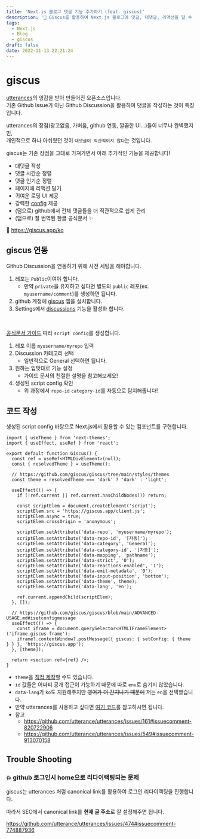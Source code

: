 ```yaml
---
title: 'Next.js 블로그 댓글 기능 추가하기 (feat. giscus)'
description: '💎 Giscus를 활용하여 Next.js 블로그에 댓글, 대댓글, 리액션을 달 수 있도록 해주자!'
tags:
  - Next.js
  - Blog
  - giscus
draft: false
date: 2022-11-13 22:21:24
---
```


# giscus

[utterances](https://utteranc.es/)의 영감을 받아 만들어진 오픈소스입니다.   
기존 Github Issue가 아닌 Github Discussion을 활용하여 댓글을 작성하는 것이 특징입니다.

utterances의 장점(광고없음, 가벼움, github 연동, 깔끔한 UI...)들이 너무나 완벽했지만,  
개인적으로 하나 아쉬웠던 것이 `대댓글이 직관적이지 않다`는 것입니다.

giscus는 기존 장점을 그대로 가져가면서 아래 추가적인 기능을 제공합니다!
- 대댓글 작성
- 댓글 시간순 정렬
- 댓글 인기순 정렬
- 페이지에 리액션 달기
- 귀여운 로딩 UI 제공
- 강력한 [config](https://github.com/giscus/giscus/blob/main/ADVANCED-USAGE.md#advanced-usage) 제공
- (덤으로) github에서 전체 댓글들을 더 직관적으로 쉽게 관리
- (덤으로) 잘 번역된 한글 공식문서 ✨

💎 https://giscus.app/ko 

## giscus 연동

Github Discussion을 연동하기 위해 사전 세팅을 해야합니다.

1. 레포는 `Public`이여야 합니다.
    - 만약 `private`을 유지하고 싶다면 별도의 `public` 레포(ex. `myusername/comment`)를 생성하면 됩니다.
2. github 계정에 [giscus](https://github.com/apps/giscus) 앱을 설치합니다.
3. Settings에서 [discussions]((https://docs.github.com/en/repositories/managing-your-repositorys-settings-and-features/enabling-features-for-your-repository/enabling-or-disabling-github-discussions-for-a-repository). ) 기능을 활성화 합니다.

<br/>

[공식문서 가이드](https://giscus.app/ko) 따라 `script config`를 생성합니다.

1. 레포 이름 `myusername/myrepo` 입력
2. Discussion 카테고리 선택
    - 일반적으로 General 선택하면 됩니다.
3. 원하는 입맛대로 기능 설정
    - 가이드 문서의 친절한 설명을 참고해보세요!
4. 생성된 script config 확인
    - 위 과정에서 `repo-id` `category-id`를 자동으로 탐지해줍니다!

## 코드 작성

생성된 script config 바탕으로 Next.js에서 활용할 수 있는 컴포넌트를 구현합니다.

```tsx
import { useTheme } from 'next-themes';
import { useEffect, useRef } from 'react';

export default function Giscus() {
  const ref = useRef<HTMLDivElement>(null);
  const { resolvedTheme } = useTheme();

  // https://github.com/giscus/giscus/tree/main/styles/themes
  const theme = resolvedTheme === 'dark' ? 'dark' : 'light';

  useEffect(() => {
    if (!ref.current || ref.current.hasChildNodes()) return;

    const scriptElem = document.createElement('script');
    scriptElem.src = 'https://giscus.app/client.js';
    scriptElem.async = true;
    scriptElem.crossOrigin = 'anonymous';

    scriptElem.setAttribute('data-repo', 'myusername/myrepo');
    scriptElem.setAttribute('data-repo-id', '[자동]');
    scriptElem.setAttribute('data-category', 'General');
    scriptElem.setAttribute('data-category-id', '[자동]');
    scriptElem.setAttribute('data-mapping', 'pathname');
    scriptElem.setAttribute('data-strict', '0');
    scriptElem.setAttribute('data-reactions-enabled', '1');
    scriptElem.setAttribute('data-emit-metadata', '0');
    scriptElem.setAttribute('data-input-position', 'bottom');
    scriptElem.setAttribute('data-theme', theme);
    scriptElem.setAttribute('data-lang', 'en');

    ref.current.appendChild(scriptElem);
  }, []);

  // https://github.com/giscus/giscus/blob/main/ADVANCED-USAGE.md#isetconfigmessage
  useEffect(() => {
    const iframe = document.querySelector<HTMLIFrameElement>('iframe.giscus-frame');
    iframe?.contentWindow?.postMessage({ giscus: { setConfig: { theme } } }, 'https://giscus.app');
  }, [theme]);

  return <section ref={ref} />;
}
```

- `theme`을 [직접 제작](https://github.com/giscus/giscus/blob/main/CONTRIBUTING.md#creating-new-themes)할 수도 있습니다.
- `id` 값들은 어짜피 공개 접근이 가능하기 때문에 따로 `env`로 숨기지 않았습니다.
- `data-lang`가 `ko`도 지원해주지만 ~~영어가 더 간지나기 때문에~~ 저는 `en`을 선택했습니다.
- 만약 utterances를 사용하고 싶다면 [여기 코드](https://github.com/bepyan/bepyan.github.io/blob/main/src/components/Utterances.tsx)를 참고하시면 됩니다.
- 참고
    - https://github.com/utterance/utterances/issues/161#issuecomment-820722906
    - https://github.com/utterance/utterances/issues/549#issuecomment-913070158


## Trouble Shooting

### 💥 github 로그인시 home으로 리다이랙팅되는 문제

giscus는 utterances 처럼 canonical link를 활용하여 로그인 리다이랙팅을 진행합니다.   

따라서 SEO에서 canonical link를 **현재 글 주소**로 잘 설정해주면 됩니다.

https://github.com/utterance/utterances/issues/474#issuecomment-774887936
